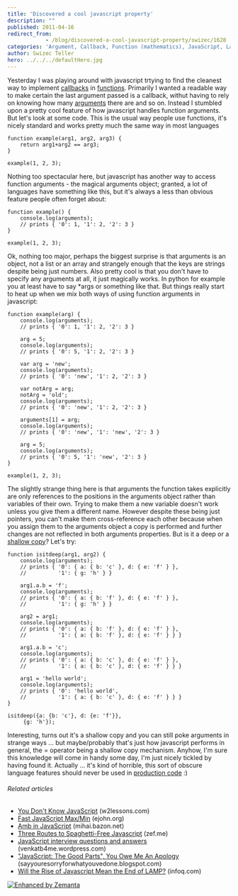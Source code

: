 ```yaml
---
title: 'Discovered a cool javascript property'
description: ""
published: 2011-04-16
redirect_from: 
            - /blog/discovered-a-cool-javascript-property/swizec/1628
categories: 'Argument, Callback, Function (mathematics), JavaScript, Languages, Programming, Uncategorized'
author: Swizec Teller
hero: ../../../defaultHero.jpg
---
```

Yesterday I was playing around with javascript trtying to find the cleanest way to implement [callbacks](http://en.wikipedia.org/wiki/Callback_%28computer_programming%29 "Callback (computer programming)") in [functions](http://en.wikipedia.org/wiki/Function_%28mathematics%29 "Function (mathematics)"). Primarily I wanted a readable way to make certain the last argument passed is a callback, withut having to rely on knowing how many [arguments](http://en.wikipedia.org/wiki/Argument "Argument") there are and so on. Instead I stumbled upon a pretty cool feature of how javascript handles function arguments. But let's look at some code. This is the usual way people use functions, it's nicely standard and works pretty much the same way in most languages

```
function example(arg1, arg2, arg3) {
    return arg1+arg2 == arg3;
}

example(1, 2, 3);
```

Nothing too spectacular here, but javascript has another way to access function arguments - the magical arguments object; granted, a lot of languages have something like this, but it's always a less than obvious feature people often forget about:

```
function example() {
    console.log(arguments);
    // prints { '0': 1, '1': 2, '2': 3 }
}

example(1, 2, 3);
```

Ok, nothing too major, perhaps the biggest surprise is that arguments is an object, not a list or an array and strangely enough that the keys are strings despite being just numbers. Also pretty cool is that you don't have to specify any arguments at all, it just magically works. In python for example you at least have to say \*args or something like that. But things really start to heat up when we mix both ways of using function arguments in javascript:

```
function example(arg) {
    console.log(arguments);
    // prints { '0': 1, '1': 2, '2': 3 }

    arg = 5;
    console.log(arguments);
    // prints { '0': 5, '1': 2, '2': 3 }

    var arg = 'new';
    console.log(arguments);
    // prints { '0': 'new', '1': 2, '2': 3 }

    var notArg = arg;
    notArg = 'old';
    console.log(arguments);
    // prints { '0': 'new', '1': 2, '2': 3 }

    arguments[1] = arg;
    console.log(arguments);
    // prints { '0': 'new', '1': 'new', '2': 3 }

    arg = 5;
    console.log(arguments);
    // prints { '0': 5, '1': 'new', '2': 3 }
}

example(1, 2, 3);
```

The slightly strange thing here is that arguments the function takes explicitly are only references to the positions in the arguments object rather than variables of their own. Trying to make them a new variable doesn't work unless you give them a different name. However despite these being just pointers, you can't make them cross-reference each other because when you assign them to the arguments object a copy is performed and further changes are not reflected in both arguments properties. But is it a deep or a [shallow copy](http://en.wikipedia.org/wiki/Object_copy "Object copy")? Let's try:

```
function isitdeep(arg1, arg2) {
    console.log(arguments);
    // prints { '0': { a: { b: 'c' }, d: { e: 'f' } },
    //          '1': { g: 'h' } }

    arg1.a.b = 'f';
    console.log(arguments);
    // prints { '0': { a: { b: 'f' }, d: { e: 'f' } },
    //          '1': { g: 'h' } }

    arg2 = arg1;
    console.log(arguments);
    // prints { '0': { a: { b: 'f' }, d: { e: 'f' } },
    //          '1': { a: { b: 'f' }, d: { e: 'f' } } }

    arg1.a.b = 'c';
    console.log(arguments);
    // prints { '0': { a: { b: 'c' }, d: { e: 'f' } },
    //          '1': { a: { b: 'c' }, d: { e: 'f' } } }

    arg1 = 'hello world';
    console.log(arguments);
    // prints { '0': 'hello world',
    //          '1': { a: { b: 'c' }, d: { e: 'f' } } }
}

isitdeep({a: {b: 'c'}, d: {e: 'f'}},
	 {g: 'h'});
```

Interesting, turns out it's a shallow copy and you can still poke arguments in strange ways ... but maybe/probably that's just how javascript performs in general, the = operator being a shallow copy mechanism. Anyhow, I'm sure this knowledge will come in handy some day, I'm just nicely tickled by having found it. Actually ... it's kind of horrible, this sort of obscure language features should never be used in [production code](http://en.wikipedia.org/wiki/Motion_Picture_Production_Code "Motion Picture Production Code") :)

###### Related articles

- [You Don't Know JavaScript](http://www.w2lessons.com/2011/04/you-dont-know-javascript.html) (w2lessons.com)
- [Fast JavaScript Max/Min](http://ejohn.org/blog/fast-javascript-maxmin/) (ejohn.org)
- [Amb in JavaScript](http://mihai.bazon.net/blog/amb-in-javascript) (mihai.bazon.net)
- [Three Routes to Spaghetti-Free Javascript](http://zef.me/3715/three-routes-to-spaghetti-free-javascript) (zef.me)
- [JavaScript interview questions and answers](http://venkatb4me.wordpress.com/2011/03/23/javascript-interview-questions-and-answers/) (venkatb4me.wordpress.com)
- ["JavaScript: The Good Parts", You Owe Me An Apology](http://sayyouresorryforwhatyouvedone.blogspot.com/2011/04/douglas-crockford-for-javascript-good.html) (sayyouresorryforwhatyouvedone.blogspot.com)
- [Will the Rise of Javascript Mean the End of LAMP?](http://www.infoq.com/news/2011/04/javascript-lamp) (infoq.com)

[![Enhanced by Zemanta](http://img.zemanta.com/zemified_e.png?x-id=1f7fa21d-b33c-4405-9a6f-c5c9e51030ef)](http://www.zemanta.com/ "Enhanced by Zemanta")